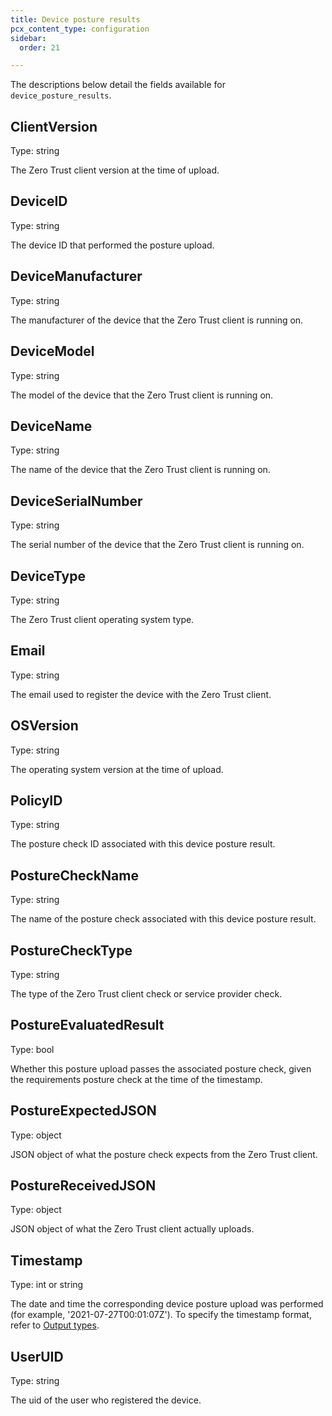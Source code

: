 ```yaml
---
title: Device posture results
pcx_content_type: configuration
sidebar:
  order: 21

---
```


The descriptions below detail the fields available for `device_posture_results`.

## ClientVersion

Type: string

The Zero Trust client version at the time of upload.

## DeviceID

Type: string

The device ID that performed the posture upload.

## DeviceManufacturer

Type: string

The manufacturer of the device that the Zero Trust client is running on.

## DeviceModel

Type: string

The model of the device that the Zero Trust client is running on.

## DeviceName

Type: string

The name of the device that the Zero Trust client is running on.

## DeviceSerialNumber

Type: string

The serial number of the device that the Zero Trust client is running on.

## DeviceType

Type: string

The Zero Trust client operating system type.

## Email

Type: string

The email used to register the device with the Zero Trust client.

## OSVersion

Type: string

The operating system version at the time of upload.

## PolicyID

Type: string

The posture check ID associated with this device posture result.

## PostureCheckName

Type: string

The name of the posture check associated with this device posture result.

## PostureCheckType

Type: string

The type of the Zero Trust client check or service provider check.

## PostureEvaluatedResult

Type: bool

Whether this posture upload passes the associated posture check, given the requirements posture check at the time of the timestamp.

## PostureExpectedJSON

Type: object

JSON object of what the posture check expects from the Zero Trust client.

## PostureReceivedJSON

Type: object

JSON object of what the Zero Trust client actually uploads.

## Timestamp

Type: int or string

The date and time the corresponding device posture upload was performed (for example, '2021-07-27T00:01:07Z'). To specify the timestamp format, refer to [Output types](/logs/reference/log-output-options/#output-types).

## UserUID

Type: string

The uid of the user who registered the device.

